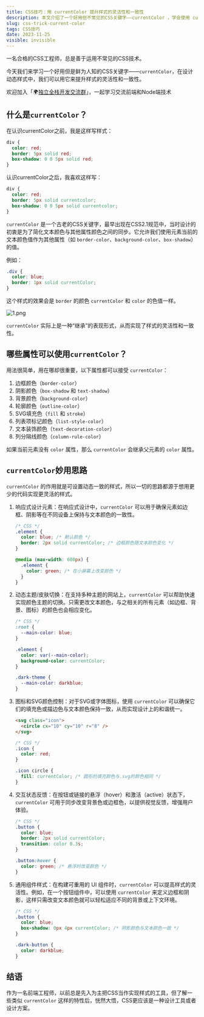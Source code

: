 ```yaml
---
title: CSS技巧：用 currentColor 提升样式的灵活性和一致性
description: 本文介绍了一个好用但不常见的CSS关键字——currentColor ，学会使用 currentColor 就能提升你的样式的灵活性和一致性。
slug: css-trick-current-color
tags: CSS技巧
date: 2023-11-25
visible: invisible
---
```


一名合格的CSS工程师，总是善于运用不常见的CSS技术。

今天我们来学习一个好用但是鲜为人知的CSS关键字——`currentColor`，在设计动态样式中，我们可以用它来提升样式的灵活性和一致性。

欢迎加入「🌍[独立全栈开发交流群](/make-a-friend)」，一起学习交流前端和Node端技术

## 什么是`currentColor`？

在认识currentColor之前，我是这样写样式：

```css
div { 
  color: red; 
  border: 5px solid red;
  box-shadow: 0 0 5px solid red;
}
```

认识currentColor之后，我喜欢这样写：

```css
div { 
  color: red; 
  border: 5px solid currentcolor;
  box-shadow: 0 0 5px solid currentcolor;
}
```

`currentColor` 是一个古老的CSS关键字，最早出现在CSS2.1规范中，当时设计的初衷是为了简化文本颜色与其他属性颜色之间的同步。它允许我们使用元素当前的文本颜色值作为其他属性（如 `border-color`、`background-color`、`box-shadow`）的值。

例如：

```css
.div {
  color: blue;
  border: 1px solid currentColor;
}
```

这个样式的效果会是 `border` 的颜色 `currentColor` 和 `color` 的色值一样。

![1.png](/assets/037/1.png)

`currentColor` 实际上是一种“继承”的表现形式，从而实现了样式的灵活性和一致性。

## 哪些属性可以使用`currentColor`？

用法很简单，用在哪却很重要，以下属性都可以接受 `currentColor`：

1. 边框颜色（`border-color`）
2. 阴影颜色（`box-shadow` 和 `text-shadow`）
3. 背景颜色（`background-color`）
4. 轮廓颜色（`outline-color`）
5. SVG填充色（`fill` 和 `stroke`）
6. 列表项标记颜色（`list-style-color`）
7. 文本装饰颜色（`text-decoration-color`）
8. 列分隔线颜色（`column-rule-color`）

如果当前元素没有 `color` 属性，那么 `currentColor` 会继承父元素的 `color` 属性。

## `currentColor`妙用思路

`currentColor` 的作用就是可设置动态一致的样式，所以一切的思路都源于想用更少的代码实现更灵活的样式。

1. 响应式设计元素：在响应式设计中，`currentColor` 可以用于确保元素如边框、阴影等在不同设备上保持与文本颜色的一致性。
    
    ```css
    /* CSS */
    .element {
      color: blue; /* 默认颜色 */
      border: 2px solid currentColor; /* 边框颜色随文本颜色变化 */
    }
    
    @media (max-width: 600px) {
      .element {
        color: green; /* 在小屏幕上改变颜色 */
      }
    }
    ```
    
2. 动态主题/皮肤切换：在支持多种主题的网站上，`currentColor` 可以帮助快速实现颜色主题的切换。只需更改文本颜色，与之相关的所有元素（如边框、背景、图标）的颜色也会相应变化。
    
    ```css
    /* CSS */
    :root {
      --main-color: blue;
    }
    
    .element {
      color: var(--main-color);
      background-color: currentColor;
    }
    
    .dark-theme {
      --main-color: darkblue;
    }
    ```
    
3. 图标和SVG颜色控制：对于SVG或字体图标，使用 `currentColor` 可以确保它们的填充色或描边色与文本颜色保持一致，从而实现设计上的和谐统一。
    
    ```html
    <svg class="icon">
      <circle cx="10" cy="10" r="8" />
    </svg>
    ```
    
    ```css
    /* CSS */
    .icon {
      color: red;
    }
    
    .icon circle {
      fill: currentColor; /* 圆形的填充颜色与.svg的颜色相同 */
    }
    ```
    
4. 交互状态反馈：在按钮或链接的悬浮（hover）和激活（active）状态下，`currentColor` 可用于同步改变背景色或边框色，以提供视觉反馈，增强用户体验。
    
    ```css
    /* CSS */
    .button {
      color: blue;
      border: 2px solid currentColor;
      transition: color 0.3s;
    }
    
    .button:hover {
      color: green; /* 悬浮时改变颜色 */
    }
    ```
    
5. 通用组件样式：在构建可重用的 UI 组件时，`currentColor` 可以提高样式的灵活性。例如，在一个按钮组件中，可以使用 `currentColor` 来定义边框和阴影，这样只需改变文本颜色就可以轻松适应不同的背景或上下文环境。
    
    ```css
    /* CSS */
    .button {
      color: blue;
      box-shadow: 0px 4px currentColor; /* 阴影颜色与文本颜色一致 */
    }
    
    .dark-button {
      color: darkblue;
    }
    ```
    

## 结语

作为一名前端工程师，以前总是先入为主把CSS当作实现样式的工具，但了解一些类似 `currentColor` 这样的特性后，恍然大悟，CSS更应该是一种设计工具或者设计方案。

